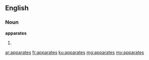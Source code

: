 ==English==

===Noun===
'''apparates'''

# {{plural of|apparate}}

[[ar:apparates]]
[[fr:apparates]]
[[ku:apparates]]
[[mg:apparates]]
[[my:apparates]]